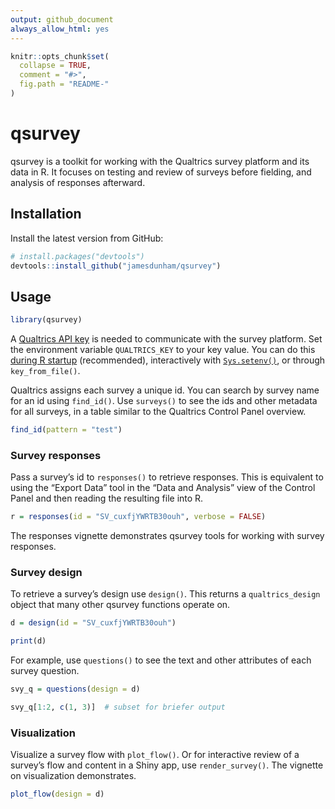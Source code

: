 ```yaml
---
output: github_document
always_allow_html: yes
---
```


```r
knitr::opts_chunk$set(
  collapse = TRUE,
  comment = "#>",
  fig.path = "README-"
)
```

# qsurvey

qsurvey is a toolkit for working with the Qualtrics survey platform and its data
in R. It focuses on testing and review of surveys before fielding, and analysis
of responses afterward. 


## Installation

Install the latest version from GitHub:

```r
# install.packages("devtools")
devtools::install_github("jamesdunham/qsurvey")
```

## Usage

```r
library(qsurvey)
```

A [Qualtrics API
key](https://www.qualtrics.com/support/integrations/api-integration/api-integration)
is needed to communicate with the survey platform. Set the environment variable
`QUALTRICS_KEY` to your key value. You can do this [during R
startup](https://www.rdocumentation.org/packages/base/versions/3.3.1/topics/Startup?)
(recommended), interactively with
[`Sys.setenv()`](https://www.rdocumentation.org/packages/base/versions/3.3.1/topics/Sys.setenv),
or through `key_from_file()`.

Qualtrics assigns each survey a unique id. You can search by survey name for an
id using `find_id()`. Use `surveys()` to see the ids and other metadata for all
surveys, in a table similar to the Qualtrics Control Panel overview.

```r
find_id(pattern = "test")
```


### Survey responses

Pass a survey's id to `responses()` to retrieve responses. This is equivalent to
using the "Export Data" tool in the "Data and Analysis" view of the Control
Panel and then reading the resulting file into R.   

```r
r = responses(id = "SV_cuxfjYWRTB30ouh", verbose = FALSE)
```

The responses vignette demonstrates qsurvey tools for working with survey
responses.


### Survey design

To retrieve a survey's design use `design()`. This returns a `qualtrics_design`
object that many other qsurvey functions operate on. 

```r
d = design(id = "SV_cuxfjYWRTB30ouh")

print(d)
```

For example, use `questions()` to see the text and other attributes of each
survey question.

```r
svy_q = questions(design = d)

svy_q[1:2, c(1, 3)]  # subset for briefer output
```


### Visualization

Visualize a survey flow with `plot_flow()`. Or for interactive review of a
survey's flow and content in a Shiny app, use `render_survey()`. The vignette on
visualization demonstrates.

```r
plot_flow(design = d)
```


